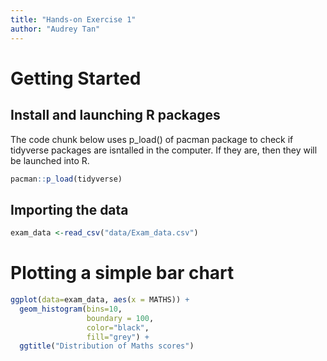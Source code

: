 ```yaml
---
title: "Hands-on Exercise 1"
author: "Audrey Tan"
---
```


# Getting Started

## Install and launching R packages

The code chunk below uses p_load() of pacman package to check if tidyverse packages are isntalled in the computer. If they are, then they will be launched into R.

```r
pacman::p_load(tidyverse)
```

## Importing the data

```r
exam_data <-read_csv("data/Exam_data.csv")
```

# Plotting a simple bar chart

```r
ggplot(data=exam_data, aes(x = MATHS)) +
  geom_histogram(bins=10, 
                 boundary = 100,
                 color="black", 
                 fill="grey") +
  ggtitle("Distribution of Maths scores")
```
